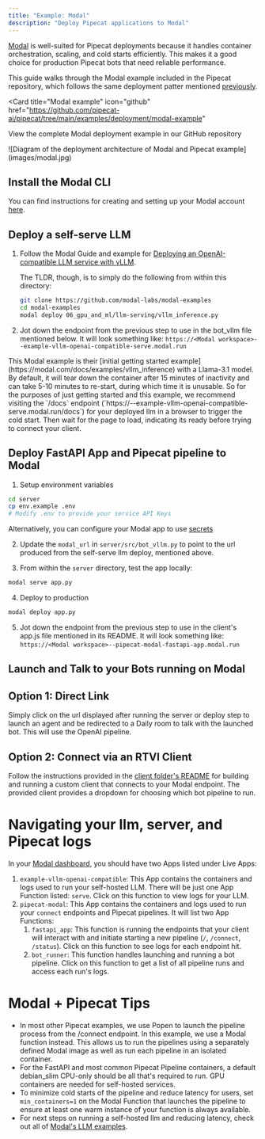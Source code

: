 ```yaml
---
title: "Example: Modal"
description: "Deploy Pipecat applications to Modal"
---
```


[Modal](https://www.modal.com) is well-suited for Pipecat deployments because it handles container orchestration, scaling, and cold starts efficiently. This makes it a good choice for production Pipecat bots that need reliable performance.

This guide walks through the Modal example included in the Pipecat repository, which follows the same deployment patter mentioned [previously](http://localhost:3000/deployment/pattern).

<Card
  title="Modal example"
  icon="github"
  href="https://github.com/pipecat-ai/pipecat/tree/main/examples/deployment/modal-example"
>
  View the complete Modal deployment example in our GitHub repository
</Card>

<Frame>
  ![Diagram of the deployment architecture of Modal and Pipecat example](images/modal.jpg)
</Frame>

## Install the Modal CLI

You can find instructions for creating and setting up your Modal account [here](https://modal.com/docs/guide#getting-started).

## Deploy a self-serve LLM

1. Follow the Modal Guide and example for [Deploying an OpenAI-compatible LLM service with vLLM](https://modal.com/docs/examples/vllm_inference).

    The TLDR, though, is to simply do the following from within this directory:

   ```bash
   git clone https://github.com/modal-labs/modal-examples
   cd modal-examples
   modal deploy 06_gpu_and_ml/llm-serving/vllm_inference.py
   ```

2. Jot down the endpoint from the previous step to use in the bot_vllm file mentioned below. It will look something like: `https://<Modal workspace>--example-vllm-openai-compatible-serve.modal.run`

<Note>
  This Modal example is their [initial getting started example](https://modal.com/docs/examples/vllm_inference) with a Llama-3.1 model. By default, it will tear down the container after 15 minutes of inactivity and can take 5-10 minutes to re-start, during which time it is unusable. So for the purposes of just getting started and this example, we recommend visiting the `/docs` endpoint (`https://<Modal workspace>--example-vllm-openai-compatible-serve.modal.run/docs`) for your deployed llm in a browser to trigger the cold start. Then wait for the page to load, indicating its ready before trying to connect your client.
</Note>

## Deploy FastAPI App and Pipecat pipeline to Modal 

1. Setup environment variables

```bash
cd server
cp env.example .env
# Modify .env to provide your service API Keys
```

Alternatively, you can configure your Modal app to use [secrets](https://modal.com/docs/guide/secrets)

2. Update the `modal_url` in `server/src/bot_vllm.py` to point to the url produced from the self-serve llm deploy, mentioned above.

3. From within the `server` directory, test the app locally:

```bash
modal serve app.py
```

4. Deploy to production

```bash
modal deploy app.py
```

5. Jot down the endpoint from the previous step to use in the client's app.js file mentioned in its README. It will look something like: `https://<Modal workspace>--pipecat-modal-fastapi-app.modal.run`

## Launch and Talk to your Bots running on Modal

## Option 1: Direct Link

Simply click on the url displayed after running the server or deploy step to launch an agent and be redirected to a Daily room to talk with the launched bot. This will use the OpenAI pipeline.

## Option 2: Connect via an RTVI Client

Follow the instructions provided in the [client folder's README](client/javascript/README.md) for building and running a custom client that connects to your Modal endpoint. The provided client provides a dropdown for choosing which bot pipeline to run.

# Navigating your llm, server, and Pipecat logs

In your [Modal dashboard](https://modal.com/apps), you should have two Apps listed under Live Apps:

1. `example-vllm-openai-compatible`: This App contains the containers and logs used to run your self-hosted LLM. There will be just one App Function listed: `serve`. Click on this function to view logs for your LLM.
2. `pipecat-modal`: This App contains the containers and logs used to run your `connect` endpoints and Pipecat pipelines. It will list two App Functions:
    1. `fastapi_app`: This function is running the endpoints that your client will interact with and initiate starting a new pipeline (`/`, `/connect`, `/status`). Click on this function to see logs for each endpoint hit.
    2. `bot_runner`: This function handles launching and running a bot pipeline. Click on this function to get a list of all pipeline runs and access each run's logs.

# Modal + Pipecat Tips

- In most other Pipecat examples, we use Popen to launch the pipeline process from the /connect endpoint. In this example, we use a Modal function instead. This allows us to run the pipelines using a separately defined Modal image as well as run each pipeline in an isolated container.
- For the FastAPI and most common Pipecat Pipeline containers, a default debian_slim CPU-only should be all that's required to run. GPU containers are needed for self-hosted services.
- To minimize cold starts of the pipeline and reduce latency for users, set `min_containers=1` on the Modal Function that launches the pipeline to ensure at least one warm instance of your function is always available.
- For next steps on running a self-hosted llm and reducing latency, check out all of [Modal's LLM examples](https://modal.com/docs/examples/vllm_inference).
